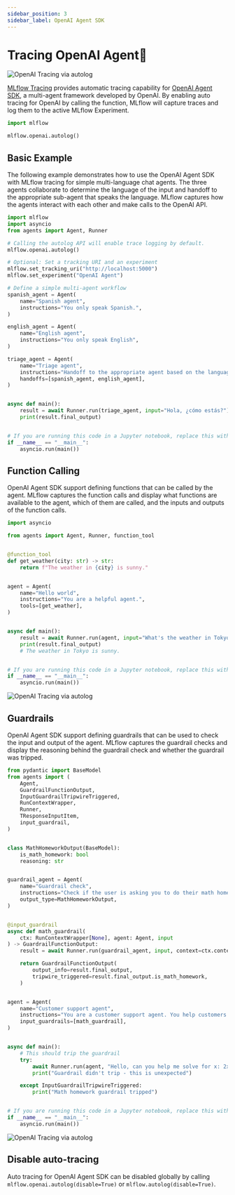 ```yaml
---
sidebar_position: 3
sidebar_label: OpenAI Agent SDK
---
```



# Tracing OpenAI Agent🤖

![OpenAI Tracing via autolog](/images/llms/tracing/openai-agent-tracing.png)

[MLflow Tracing](../) provides automatic tracing capability for [OpenAI Agent SDK](https://platform.openai.com/docs/guides/agents-sdk), a multi-agent framework developed by OpenAI. By enabling auto tracing
for OpenAI by calling the <APILink fn="mlflow.openai.autolog" /> function, MLflow will capture traces and log them to the active MLflow Experiment.

```python
import mlflow

mlflow.openai.autolog()
```


## Basic Example

The following example demonstrates how to use the OpenAI Agent SDK with MLflow tracing for simple multi-language chat agents. The three agents collaborate to determine the language of the input and handoff to the appropriate sub-agent that speaks the language. MLflow captures how the agents interact with each other and make calls to the OpenAI API.

```python
import mlflow
import asyncio
from agents import Agent, Runner

# Calling the autolog API will enable trace logging by default.
mlflow.openai.autolog()

# Optional: Set a tracking URI and an experiment
mlflow.set_tracking_uri("http://localhost:5000")
mlflow.set_experiment("OpenAI Agent")

# Define a simple multi-agent workflow
spanish_agent = Agent(
    name="Spanish agent",
    instructions="You only speak Spanish.",
)

english_agent = Agent(
    name="English agent",
    instructions="You only speak English",
)

triage_agent = Agent(
    name="Triage agent",
    instructions="Handoff to the appropriate agent based on the language of the request.",
    handoffs=[spanish_agent, english_agent],
)


async def main():
    result = await Runner.run(triage_agent, input="Hola, ¿cómo estás?")
    print(result.final_output)


# If you are running this code in a Jupyter notebook, replace this with `await main()`.
if __name__ == "__main__":
    asyncio.run(main())
```


## Function Calling

OpenAI Agent SDK support defining functions that can be called by the agent. MLflow captures the function calls and display what functions are available to the agent, which of them are called, and the inputs and outputs of the function calls.

```python
import asyncio

from agents import Agent, Runner, function_tool


@function_tool
def get_weather(city: str) -> str:
    return f"The weather in {city} is sunny."


agent = Agent(
    name="Hello world",
    instructions="You are a helpful agent.",
    tools=[get_weather],
)


async def main():
    result = await Runner.run(agent, input="What's the weather in Tokyo?")
    print(result.final_output)
    # The weather in Tokyo is sunny.


# If you are running this code in a Jupyter notebook, replace this with `await main()`.
if __name__ == "__main__":
    asyncio.run(main())
```

![OpenAI Tracing via autolog](/images/llms/tracing/openai-agent-tracing-function-calling.png)


## Guardrails

OpenAI Agent SDK support defining guardrails that can be used to check the input and output of the agent. MLflow captures the guardrail checks and display the reasoning behind the guardrail check and whether the guardrail was tripped.

```python
from pydantic import BaseModel
from agents import (
    Agent,
    GuardrailFunctionOutput,
    InputGuardrailTripwireTriggered,
    RunContextWrapper,
    Runner,
    TResponseInputItem,
    input_guardrail,
)


class MathHomeworkOutput(BaseModel):
    is_math_homework: bool
    reasoning: str


guardrail_agent = Agent(
    name="Guardrail check",
    instructions="Check if the user is asking you to do their math homework.",
    output_type=MathHomeworkOutput,
)


@input_guardrail
async def math_guardrail(
    ctx: RunContextWrapper[None], agent: Agent, input
) -> GuardrailFunctionOutput:
    result = await Runner.run(guardrail_agent, input, context=ctx.context)

    return GuardrailFunctionOutput(
        output_info=result.final_output,
        tripwire_triggered=result.final_output.is_math_homework,
    )


agent = Agent(
    name="Customer support agent",
    instructions="You are a customer support agent. You help customers with their questions.",
    input_guardrails=[math_guardrail],
)


async def main():
    # This should trip the guardrail
    try:
        await Runner.run(agent, "Hello, can you help me solve for x: 2x + 3 = 11?")
        print("Guardrail didn't trip - this is unexpected")

    except InputGuardrailTripwireTriggered:
        print("Math homework guardrail tripped")


# If you are running this code in a Jupyter notebook, replace this with `await main()`.
if __name__ == "__main__":
    asyncio.run(main())
```

![OpenAI Tracing via autolog](/images/llms/tracing/openai-agent-tracing-guardrail.png)

## Disable auto-tracing

Auto tracing for OpenAI Agent SDK can be disabled globally by calling `mlflow.openai.autolog(disable=True)` or `mlflow.autolog(disable=True)`.
